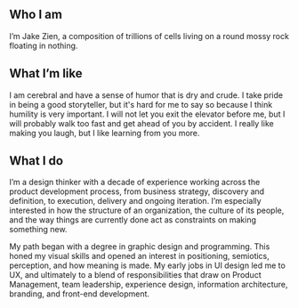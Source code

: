 ## Who I am 
I’m Jake Zien, a composition of trillions of cells living on a round mossy rock floating in nothing.


## What I’m like
I am cerebral and have a sense of humor that is dry and crude. I take pride in being a good storyteller, but it's hard for me to say so because I think humility is very important. I will not let you exit the elevator before me, but I will probably walk too fast and get ahead of you by accident. I really like making you laugh, but I like learning from you more. 


## What I do
I’m a design thinker with a decade of experience working across the product development process, from business strategy, discovery and definition, to execution, delivery and ongoing iteration. I’m especially interested in how the structure of an organization, the culture of its people, and the way things are currently done act as constraints on making something new.

My path began with a degree in graphic design and programming. This honed my visual skills and opened an interest in positioning, semiotics, perception, and how meaning is made. My early jobs in UI design led me to UX, and ultimately to a blend of responsibilities that draw on Product Management, team leadership, experience design, information architecture, branding, and front-end development. 